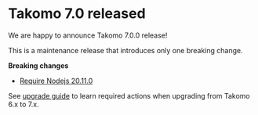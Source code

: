# Takomo 7.0 released

We are happy to announce Takomo 7.0.0 release!

This is a maintenance release that introduces only one breaking change.

**Breaking changes**

- [Require Nodejs 20.11.0](../docs/upgrade-guide/from-6-to-7#require-nodejs-20110)

See [upgrade guide](../docs/upgrade-guide/from-6-to-7/) to learn required actions when upgrading from Takomo 6.x to 7.x.